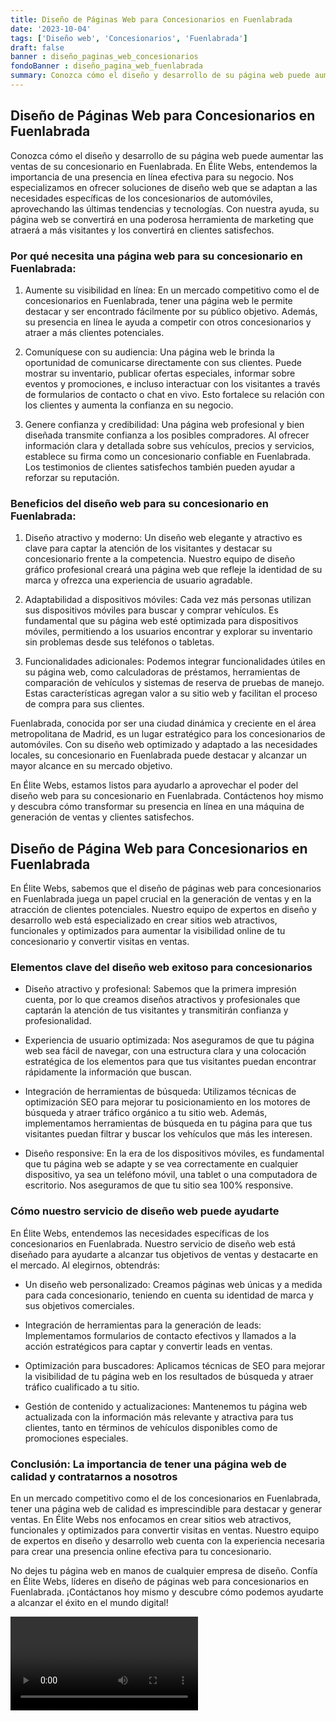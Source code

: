 ```yaml
---
title: Diseño de Páginas Web para Concesionarios en Fuenlabrada
date: '2023-10-04'
tags: ['Diseño web', 'Concesionarios', 'Fuenlabrada']
draft: false
banner : diseño_paginas_web_concesionarios
fondoBanner : diseño_pagina_web_fuenlabrada
summary: Conozca cómo el diseño y desarrollo de su página web puede aumentar las ventas de su concesionario en Fuenlabrada. En Élite Webs, entendemos la importancia de una presencia en línea efectiva para su negocio. Nos especializamos en ofrecer soluciones de diseño web que se adaptan a las necesidades específicas de los concesionarios de automóviles, aprovechando las últimas tendencias y tecnologías. Con nuestra ayuda, su página web se convertirá en una poderosa herramienta de marketing que atraerá a más visitantes y los convertirá en clientes satisfechos.
---
```


## Diseño de Páginas Web para Concesionarios en Fuenlabrada

Conozca cómo el diseño y desarrollo de su página web puede aumentar las ventas de su concesionario en Fuenlabrada. En Élite Webs, entendemos la importancia de una presencia en línea efectiva para su negocio. Nos especializamos en ofrecer soluciones de diseño web que se adaptan a las necesidades específicas de los concesionarios de automóviles, aprovechando las últimas tendencias y tecnologías. Con nuestra ayuda, su página web se convertirá en una poderosa herramienta de marketing que atraerá a más visitantes y los convertirá en clientes satisfechos.

### Por qué necesita una página web para su concesionario en Fuenlabrada:

1. Aumente su visibilidad en línea: En un mercado competitivo como el de concesionarios en Fuenlabrada, tener una página web le permite destacar y ser encontrado fácilmente por su público objetivo. Además, su presencia en línea le ayuda a competir con otros concesionarios y atraer a más clientes potenciales.

2. Comuníquese con su audiencia: Una página web le brinda la oportunidad de comunicarse directamente con sus clientes. Puede mostrar su inventario, publicar ofertas especiales, informar sobre eventos y promociones, e incluso interactuar con los visitantes a través de formularios de contacto o chat en vivo. Esto fortalece su relación con los clientes y aumenta la confianza en su negocio.

3. Genere confianza y credibilidad: Una página web profesional y bien diseñada transmite confianza a los posibles compradores. Al ofrecer información clara y detallada sobre sus vehículos, precios y servicios, establece su firma como un concesionario confiable en Fuenlabrada. Los testimonios de clientes satisfechos también pueden ayudar a reforzar su reputación.

### Beneficios del diseño web para su concesionario en Fuenlabrada:

1. Diseño atractivo y moderno: Un diseño web elegante y atractivo es clave para captar la atención de los visitantes y destacar su concesionario frente a la competencia. Nuestro equipo de diseño gráfico profesional creará una página web que refleje la identidad de su marca y ofrezca una experiencia de usuario agradable.

2. Adaptabilidad a dispositivos móviles: Cada vez más personas utilizan sus dispositivos móviles para buscar y comprar vehículos. Es fundamental que su página web esté optimizada para dispositivos móviles, permitiendo a los usuarios encontrar y explorar su inventario sin problemas desde sus teléfonos o tabletas.

3. Funcionalidades adicionales: Podemos integrar funcionalidades útiles en su página web, como calculadoras de préstamos, herramientas de comparación de vehículos y sistemas de reserva de pruebas de manejo. Estas características agregan valor a su sitio web y facilitan el proceso de compra para sus clientes.

Fuenlabrada, conocida por ser una ciudad dinámica y creciente en el área metropolitana de Madrid, es un lugar estratégico para los concesionarios de automóviles. Con su diseño web optimizado y adaptado a las necesidades locales, su concesionario en Fuenlabrada puede destacar y alcanzar un mayor alcance en su mercado objetivo.

En Élite Webs, estamos listos para ayudarlo a aprovechar el poder del diseño web para su concesionario en Fuenlabrada. Contáctenos hoy mismo y descubra cómo transformar su presencia en línea en una máquina de generación de ventas y clientes satisfechos.

<GifSeo />

<Cta />

## Diseño de Página Web para Concesionarios en Fuenlabrada

En Élite Webs, sabemos que el diseño de páginas web para concesionarios en Fuenlabrada juega un papel crucial en la generación de ventas y en la atracción de clientes potenciales. Nuestro equipo de expertos en diseño y desarrollo web está especializado en crear sitios web atractivos, funcionales y optimizados para aumentar la visibilidad online de tu concesionario y convertir visitas en ventas.

### Elementos clave del diseño web exitoso para concesionarios

- Diseño atractivo y profesional: Sabemos que la primera impresión cuenta, por lo que creamos diseños atractivos y profesionales que captarán la atención de tus visitantes y transmitirán confianza y profesionalidad.

- Experiencia de usuario optimizada: Nos aseguramos de que tu página web sea fácil de navegar, con una estructura clara y una colocación estratégica de los elementos para que tus visitantes puedan encontrar rápidamente la información que buscan.

- Integración de herramientas de búsqueda: Utilizamos técnicas de optimización SEO para mejorar tu posicionamiento en los motores de búsqueda y atraer tráfico orgánico a tu sitio web. Además, implementamos herramientas de búsqueda en tu página para que tus visitantes puedan filtrar y buscar los vehículos que más les interesen.

- Diseño responsive: En la era de los dispositivos móviles, es fundamental que tu página web se adapte y se vea correctamente en cualquier dispositivo, ya sea un teléfono móvil, una tablet o una computadora de escritorio. Nos aseguramos de que tu sitio sea 100% responsive.

### Cómo nuestro servicio de diseño web puede ayudarte

En Élite Webs, entendemos las necesidades específicas de los concesionarios en Fuenlabrada. Nuestro servicio de diseño web está diseñado para ayudarte a alcanzar tus objetivos de ventas y destacarte en el mercado. Al elegirnos, obtendrás:

- Un diseño web personalizado: Creamos páginas web únicas y a medida para cada concesionario, teniendo en cuenta su identidad de marca y sus objetivos comerciales.

- Integración de herramientas para la generación de leads: Implementamos formularios de contacto efectivos y llamados a la acción estratégicos para captar y convertir leads en ventas. 

- Optimización para buscadores: Aplicamos técnicas de SEO para mejorar la visibilidad de tu página web en los resultados de búsqueda y atraer tráfico cualificado a tu sitio.

- Gestión de contenido y actualizaciones: Mantenemos tu página web actualizada con la información más relevante y atractiva para tus clientes, tanto en términos de vehículos disponibles como de promociones especiales.

### Conclusión: La importancia de tener una página web de calidad y contratarnos a nosotros

En un mercado competitivo como el de los concesionarios en Fuenlabrada, tener una página web de calidad es imprescindible para destacar y generar ventas. En Élite Webs nos enfocamos en crear sitios web atractivos, funcionales y optimizados para convertir visitas en ventas. Nuestro equipo de expertos en diseño y desarrollo web cuenta con la experiencia necesaria para crear una presencia online efectiva para tu concesionario.

No dejes tu página web en manos de cualquier empresa de diseño. Confía en Élite Webs, líderes en diseño de páginas web para concesionarios en Fuenlabrada. ¡Contáctanos hoy mismo y descubre cómo podemos ayudarte a alcanzar el éxito en el mundo digital!

<Video />

<CtaBot job='Concesionarios' city='Fuenlabrada'/>

<Gmaps query='Fuenlabrada+españa+maps' />